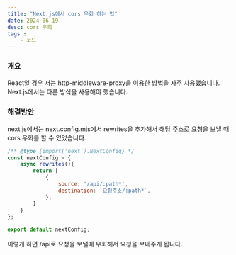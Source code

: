 ```yaml
---
title: "Next.js에서 cors 우회 하는 법"
date: 2024-06-19
desc: cors 우회
tags : 
    - 코드
---
```


### 개요

React일 경우 저는 http-middleware-proxy을 이용한 방법을 자주 사용했습니다. 
Next.js에서는 다른 방식을 사용해야 했습니다.

### 해결방안

next.js에서는 next.config.mjs에서 rewrites을 추가해서 해당 주소로 요청을 보낼 때 cors 우회를 할 수 있었습니다.

```jsx
/** @type {import('next').NextConfig} */
const nextConfig = {
    async rewrites(){
        return [
            {
                source: '/api/:path*',
                destination: `요청주소/:path*`,
            },
        ]
    }
};

export default nextConfig;
```

이렇게 하면 /api로 요청을 보낼때 우회해서 요청을 보내주게 됩니다.
